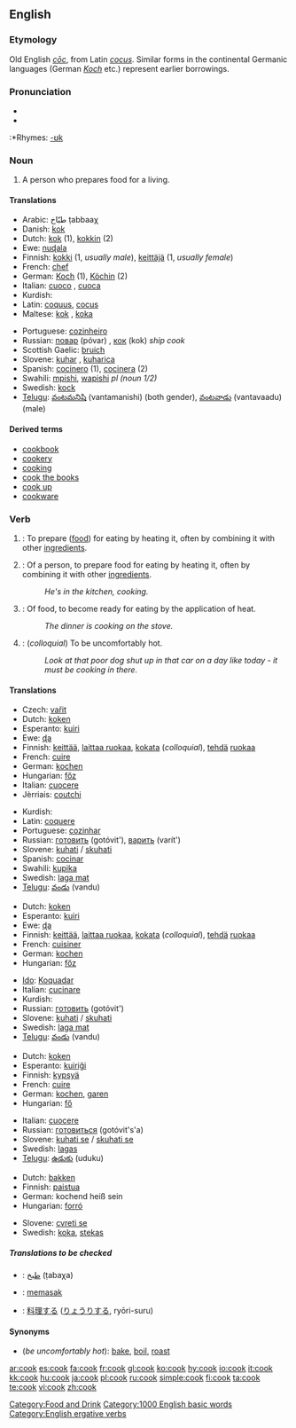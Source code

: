 {{see|Cook}}
==English==

===Etymology===
Old English ''[[coc#Old English|cōc]]'', from Latin ''[[cocus]]''.  Similar forms in the continental Germanic languages (German ''[[Koch]]'' etc.) represent earlier borrowings.

===Pronunciation===
*{{IPA|/kʊk/}}
*{{audio|en-us-cook.ogg|Audio (US)}}
:*Rhymes: [[Rhymes:English:-ʊk|-ʊk]]

===Noun===
{{wikipedia}}
{{en-noun}}

# A person who prepares food for a living.

====Translations====
{{top}}
*Arabic: طبّاخ ṭabbaaχ
*Danish: [[kok]]
*Dutch: [[kok]] {{m}} (1), [[kokkin]] {{f}} (2)
*Ewe: [[nuɖala]]
*Finnish: [[kokki]] (1, ''usually male''), [[keittäjä]] (1, ''usually female'')
*French: [[chef]]
*German: [[Koch]] {{m}} (1), [[Köchin]] {{f}} (2)
*Italian: [[cuoco]] {{m}}, [[cuoca]] {{f}}
*Kurdish: {{KUchar|[[چێشتکه‌ر]]}}
*Latin: [[coquus]], [[cocus]]
*Maltese: [[kok]] {{m}}, [[koka]] {{f}}
{{mid}}
*Portuguese: [[cozinheiro]]
*Russian: [[повар]] (póvar) {{m}}, [[кок]] (kok) {{m}} ''ship cook''
*Scottish Gaelic: [[bruich]]
*Slovene: [[kuhar]] {{m}}, [[kuharica]] {{f}}
*Spanish: [[cocinero]] {{m}} (1), [[cocinera]] {{f}} (2)
*Swahili: [[mpishi]], [[wapishi]] ''pl (noun 1/2)''
*Swedish: [[kock]]
*[[Telugu]]: [[వంటమనిషి]] (vantamanishi) (both gender), [[వంటవాడు]] (vantavaadu) (male)
{{bottom}}

====Derived terms====
*[[cookbook]]
*[[cookery]]
*[[cooking]]<!--noun-->
*[[cook the books]]
*[[cook up]]
*[[cookware]]

===Verb===
{{en-verb}}

# {{transitive}}: To prepare ([[food]]) for eating by heating it, often by combining it with other [[ingredients]].
# {{intransitive}}: Of a person, to prepare food for eating by heating it, often by combining it with other [[ingredients]].
#:''He's in the kitchen, cooking.''
# {{intransitive}}: Of food, to become ready for eating by the application of heat.
#:''The dinner is cooking on the stove.''
# {{intransitive}}: (''colloquial'') To be uncomfortably hot.
#:''Look at that poor dog shut up in that car on a day like today - it must be cooking in there.''

====Translations====

{{trans-top|prepare (food) for eating}}
*Czech: [[vařit]]
*Dutch: [[koken]]
*Esperanto: [[kuiri]]
*Ewe: [[ɖa]]
*Finnish: [[keittää]], [[laittaa ruokaa]], [[kokata]] (''colloquial''), [[tehdä]] [[ruoka]]a
*French: [[cuire]]
*German: [[kochen]]
*Hungarian: [[főz]]
*Italian: [[cuocere]]
*Jèrriais: [[coutchi]]
{{trans-mid}}
*Kurdish: {{KUchar|[[چێشت لێنان]]}}
*Latin: [[coquere]]
*Portuguese: [[cozinhar]]
*Russian: [[готовить]] (gotóvit'), [[варить]] (varít')
*Slovene: [[kuhati]] / [[skuhati]]
*Spanish: [[cocinar]]
*Swahili: [[kupika]]
*Swedish: [[laga mat]]
*[[Telugu]]: [[వండు]] (vandu)
{{trans-bottom}}

{{trans-top|prepare food}}
*Dutch: [[koken]]
*Esperanto: [[kuiri]]
*Ewe: [[ɖa]]
*Finnish: [[keittää]], [[laittaa ruokaa]], [[kokata]] (''colloquial''), [[tehdä]] [[ruoka]]a
*French: [[cuisiner]]
*German: [[kochen]]
*Hungarian: [[főz]]
{{trans-mid}}
*[[Ido]]: [[Koquadar]]
*Italian: [[cucinare]]
*Kurdish: {{KUchar|[[چێشت حازرکردن]]}}
*Russian: [[готовить]] (gotóvit')
*Slovene: [[kuhati]] / [[skuhati]]
*Swedish: [[laga mat]]
*[[Telugu]]: [[వండు]] (vandu)
{{trans-bottom}}

{{trans-top|become ready for eating}}
*Dutch: [[koken]]
*Esperanto: [[kuiriĝi]]
*Finnish: [[kypsyä]]
*French: [[cuire]]
*German: [[kochen]], [[garen]]
*Hungarian: [[fő]]
{{trans-mid}}
*Italian: [[cuocere]]
*Russian: [[готовиться]] (gotóvit's'a)
*Slovene: [[kuhati se]] / [[skuhati se]]
*Swedish: [[lagas]]
*[[Telugu]]: [[ఉడుకు]] (uduku)
{{trans-bottom}}

{{trans-top|colloquial: be uncomfortably hot}}
*Dutch: [[bakken]]
*Finnish: [[paistua]]
*German: kochend heiß sein
*Hungarian: [[forró]]
{{trans-mid}}
*Slovene: [[cvreti se]]
*Swedish: [[koka]], [[stekas]]
{{trans-bottom}}

=====Translations to be checked=====
{{checktrans}}
*{{ttbc|Arabic}}: [[طبخ]] (ṭabaχa)
*{{ttbc|Indonesian}}: [[masak|memasak]]
*{{ttbc|Japanese}}: [[料理]]する ([[りょうり]]する, ryōri-suru)

====Synonyms====
*(''be uncomfortably hot''): [[bake]], [[boil]], [[roast]]

[[Category:Food and Drink]]
[[Category:1000 English basic words]]
[[Category:English ergative verbs]]

[[ar:cook]]
[[es:cook]]
[[fa:cook]]
[[fr:cook]]
[[gl:cook]]
[[ko:cook]]
[[hy:cook]]
[[io:cook]]
[[it:cook]]
[[kk:cook]]
[[hu:cook]]
[[ja:cook]]
[[pl:cook]]
[[ru:cook]]
[[simple:cook]]
[[fi:cook]]
[[ta:cook]]
[[te:cook]]
[[vi:cook]]
[[zh:cook]]